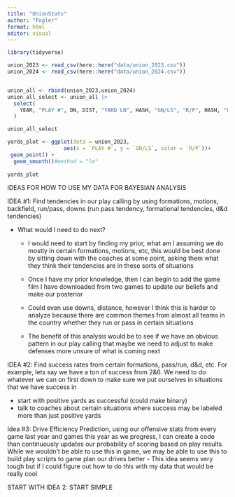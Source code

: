 ```yaml
---
title: "UnionStats"
author: "Fogler"
format: html
editor: visual
---
```


```r
library(tidyverse)
```

```r
union_2023 <- read_csv(here::here("data/union_2023.csv"))
union_2024 <- read_csv(here::here("data/union_2024.csv"))


union_all <- rbind(union_2023,union_2024)
union_all_select <- union_all |>
  select(
    YEAR, "PLAY #", DN, DIST, "YARD LN", HASH, "GN/LS", "R/P", HASH, "FORMATION FAMILY", "OFF FORM", BACKFIELD, MOTION, "FORMATION TAG", PROTECTION, "PLAY RESULT", "CARRIER/TARGET", "PLAY DIR" 
  )

union_all_select
```


```r
yards_plot <- ggplot(data = union_2023,
                  aes(x = `PLAY #`, y = `GN/LS`, color = `R/P`))+
 geom_point() +
  geom_smooth()#method = "lm"
  
yards_plot
```


IDEAS FOR HOW TO USE MY DATA FOR BAYESIAN ANALYSIS

IDEA #1: Find tendencies in our play calling by using formations, motions, backfield, run/pass, downs (run pass tendency, formational tendencies, d&d tendencies)

- What would I need to do next?
    - I would need to start by finding my prior, what am I assuming we do mostly in certain formations, motions,     etc, this would be best done by sitting down with the coaches at some point, asking them what they think their tendencies are in these sorts of situations
    
    - Once I have my prior knowledge, then I can begin to add the game film I have downloaded from two games to update our beliefs and make our posterior
    
    - Could even use downs, distance, however I think this is harder to analyze because there are common themes from almost all teams in the country whether they run or pass in certain situations
    
    - The benefit of this analysis would be to see if we have an obvious pattern in our play calling that maybe we need to adjust to make defenses more unsure of what is coming next
    
    
IDEA #2: Find success rates from certain formations, pass/run, d&d, etc. For example, lets say we have a ton of success from 2&6. We need to do whatever we can on first down to make sure we put ourselves in situations that we have success in 

- start with positive yards as successful (could make binary)
- talk to coaches about certain situations where success may be labeled more than just positive yards

Idea #3: Drive Efficiency Prediction, using our offensive stats from every game last year and games this year as we progress, I can create a code than continuously updates our probability of scoring based on play results. While we wouldn't be able to use this in game, we may be able to use this to build play scripts to game plan our drives better
  - This idea seems very tough but if I could figure out how to do this with my data that would be really cool 


START WITH IDEA 2: START SIMPLE


